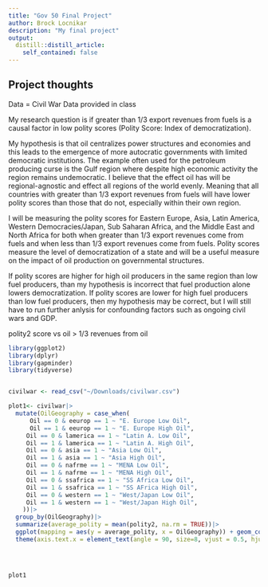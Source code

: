 ```yaml
---
title: "Gov 50 Final Project"
author: Brock Locnikar
description: "My final project"
output:
  distill::distill_article:
    self_contained: false
---
```



## Project thoughts

Data =  Civil War Data provided in class


My research question is if greater than 1/3 export revenues from fuels is a causal factor in low polity scores (Polity Score:  Index of democratization). 

My hypothesis is that oil centralizes power structures and economies and this leads to the emergence of more autocratic governments with limited democratic institutions. The example often used for the petroleum producing curse is the Gulf region where despite high economic activity the region remains undemocratic. I believe that the effect oil has will be regional-agnostic and effect all regions of the world evenly. Meaning that all countries with greater than 1/3 export revenues from fuels will have lower polity scores than those that do not, especially within their own region. 


I will be measuring the polity scores for Eastern Europe, Asia, Latin America, Western Democracies/Japan, Sub Saharan Africa, and the Middle East and North Africa for both when greater than 1/3 export revenues come from fuels and when less than 1/3 export revenues come from fuels. Polity scores measure the level of democratization of a state and will be a useful measure on the impact of oil production on governmental structures.


If polity scores are higher for high oil producers in the same region than low fuel producers, than my hypothesis is incorrect that fuel production alone lowers democratization. If polity scores are lower for high fuel producers than low fuel producers, then my hypothesis may be correct, but I will still have to run further anlysis for confounding factors such as ongoing civil wars and GDP.



polity2 score vs oil > 1/3 revenues from oil
```r
library(ggplot2)
library(dplyr)
library(gapminder)
library(tidyverse)


civilwar <- read_csv("~/Downloads/civilwar.csv")

plot1<- civilwar|>
  mutate(OilGeography = case_when(
      Oil == 0 & eeurop == 1 ~ "E. Europe Low Oil",
      Oil == 1 & eeurop == 1 ~ "E. Europe High Oil",
     Oil == 0 & lamerica == 1 ~ "Latin A. Low Oil",
     Oil == 1 & lamerica == 1 ~ "Latin A. High Oil",
     Oil == 0 & asia == 1 ~ "Asia Low Oil",
     Oil == 1 & asia == 1 ~ "Asia High Oil",
     Oil == 0 & nafrme == 1 ~ "MENA Low Oil",
     Oil == 1 & nafrme == 1 ~ "MENA High Oil",
     Oil == 0 & ssafrica == 1 ~ "SS Africa Low Oil",
     Oil == 1 & ssafrica == 1 ~ "SS AFrica High Oil",
     Oil == 0 & western == 1 ~ "West/Japan Low Oil",
     Oil == 1 & western == 1 ~ "West/Japan High Oil",
    ))|>
  group_by(OilGeography)|>
  summarize(average_polity = mean(polity2, na.rm = TRUE))|>
  ggplot(mapping = aes(y = average_polity, x = OilGeography)) + geom_col(color = "blue") +
  theme(axis.text.x = element_text(angle = 90, size=8, vjust = 0.5, hjust=1)) + labs(y = "Average Polity Score", 
                                                                             x = "Region and Oil Dependency", title = "Average Polity Score Vs. Oil Revenue By Region", subtitle = "High Oil = Greater 1/3 Revenues From Fuel Exports")



plot1
    

```